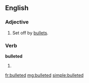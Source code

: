 ==English==

===Adjective===
{{en-adj|-}}

# {{context|of [[text]]}} Set off by [[bullet]]s.

===Verb===
'''bulleted'''

# {{past of|bullet}}

[[fr:bulleted]]
[[mg:bulleted]]
[[simple:bulleted]]